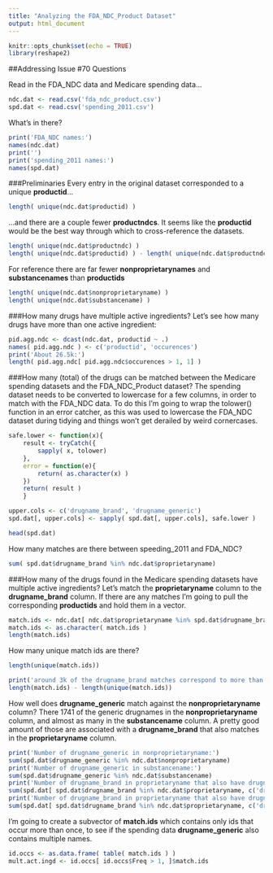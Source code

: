 ```yaml
---
title: "Analyzing the FDA_NDC_Product Dataset"
output: html_document
---
```


```r
knitr::opts_chunk$set(echo = TRUE)
library(reshape2)
```

##Addressing Issue #70 Questions

Read in the FDA_NDC data and Medicare spending data...
```r
ndc.dat <- read.csv('fda_ndc_product.csv')
spd.dat <- read.csv('spending_2011.csv')
````

What's in there?
```r
print('FDA_NDC names:')
names(ndc.dat)
print('')
print('spending_2011 names:')
names(spd.dat)
````


###Preliminaries
Every entry in the original dataset corresponded to a unique **productid**...
```r
length( unique(ndc.dat$productid) )
````

...and there are a couple fewer **productndcs**.  It seems like the **productid** would be the best way through which to cross-reference the datasets.
```r
length( unique(ndc.dat$productndc) )
length( unique(ndc.dat$productid) ) - length( unique(ndc.dat$productndc) )
````

For reference there are far fewer **nonproprietarynames** and **substancenames** than **productids**
```r
length( unique(ndc.dat$nonproprietaryname) )
length( unique(ndc.dat$substancename) )
````

###How many drugs have multiple active ingredients?
Let's see how many drugs have more than one active ingredient:
```r
pid.agg.ndc <- dcast(ndc.dat, productid ~ .)
names( pid.agg.ndc ) <- c('productid', 'occurences')
print('About 26.5k:')
length( pid.agg.ndc[ pid.agg.ndc$occurences > 1, 1] )
````

###How many (total) of the drugs can be matched between the Medicare spending datasets and the FDA_NDC_Product dataset?
The spending dataset needs to be converted to lowercase for a few columns, in order to match with the FDA_NDC data.  To do this I'm going to wrap the tolower() function in an error catcher, as this was used to lowercase the FDA_NDC dataset during tidying and things won't get derailed by weird cornercases.
```r
safe.lower <- function(x){
    result <- tryCatch({
        sapply( x, tolower)
    },
    error = function(e){
        return( as.character(x) )
    })
    return( result )
    }

upper.cols <- c('drugname_brand', 'drugname_generic')
spd.dat[, upper.cols] <- sapply( spd.dat[, upper.cols], safe.lower )

head(spd.dat)
````

How many matches are there between speeding_2011 and FDA_NDC?
```r
sum( spd.dat$drugname_brand %in% ndc.dat$proprietaryname)
````


###How many of the drugs found in the Medicare spending datasets have multiple active ingredients?
Let's match the **proprietaryname** column to the **drugname_brand** column.  If there are any matches I'm going to pull the corresponding **productids** and hold them in a vector.
```r
match.ids <- ndc.dat[ ndc.dat$proprietaryname %in% spd.dat$drugname_brand, c('productid') ]
match.ids <- as.character( match.ids )
length(match.ids)
````

How many unique match ids are there?
```r
length(unique(match.ids))

print('around 3k of the drugname_brand matches correspond to more than one active ingredient in the FDA_NDA dataset:')
length(match.ids) - length(unique(match.ids))
````


How well does **drugname_generic** match against the **nonproprietaryname** column?  There 1741 of the generic drugnames in the **nonproprietaryname** column, and almost as many in the **substancename** column.  A pretty good amount of those are associated with a **drugname_brand** that also matches in the **proprietaryname** column.
```r
print('Number of drugname_generic in nonproprietaryname:')
sum(spd.dat$drugname_generic %in% ndc.dat$nonproprietaryname)
print('Number of drugname_generic in substancename:')
sum(spd.dat$drugname_generic %in% ndc.dat$substancename)
print('Number of drugname_brand in proprietaryname that also have drugname_generic in nonproprietaryname:')
sum(spd.dat[ spd.dat$drugname_brand %in% ndc.dat$proprietaryname, c('drugname_generic') ] %in% ndc.dat$nonproprietaryname )
print('Number of drugname_brand in proprietaryname that also have drugname_generic in substancename::')
sum(spd.dat[ spd.dat$drugname_brand %in% ndc.dat$proprietaryname, c('drugname_generic') ] %in% ndc.dat$substancename )
````

I'm going to create a subvector of **match.ids** which contains only ids that occur more than once, to see if the spending data **drugname_generic** also contains multiple names.
```r
id.occs <- as.data.frame( table( match.ids ) )
mult.act.ingd <- id.occs[ id.occs$Freq > 1, ]$match.ids
````
  